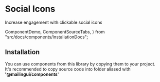 # Social Icons

Increase engagement with clickable social icons

  ComponentDemo,
  ComponentSourceTabs,
} from "src/docs/components/InstallationDocs";

<ComponentDemo type="social-icons" />

## Installation

You can use components from this library by copying them to your project.
It's recommended to copy source code into folder aliased with **'@mailingui/components'**

<ComponentSourceTabs type="social-icons" />
